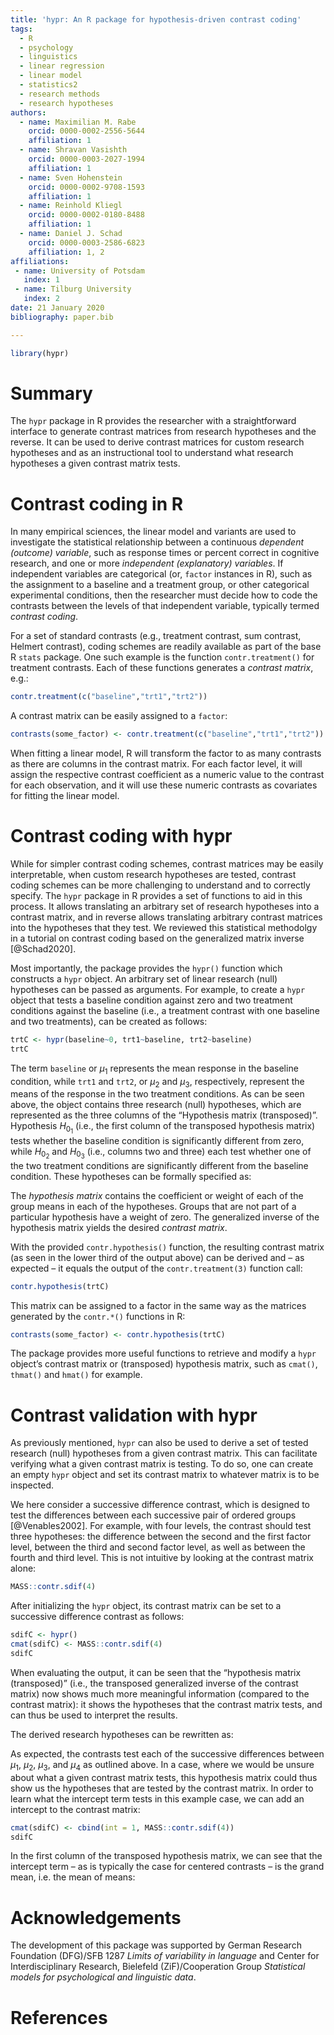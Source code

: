 ```yaml
---
title: 'hypr: An R package for hypothesis-driven contrast coding'
tags:
  - R
  - psychology
  - linguistics
  - linear regression
  - linear model
  - statistics2
  - research methods
  - research hypotheses
authors:
  - name: Maximilian M. Rabe
    orcid: 0000-0002-2556-5644
    affiliation: 1
  - name: Shravan Vasishth
    orcid: 0000-0003-2027-1994
    affiliation: 1
  - name: Sven Hohenstein
    orcid: 0000-0002-9708-1593
    affiliation: 1
  - name: Reinhold Kliegl
    orcid: 0000-0002-0180-8488
    affiliation: 1
  - name: Daniel J. Schad
    orcid: 0000-0003-2586-6823
    affiliation: 1, 2
affiliations:
 - name: University of Potsdam
   index: 1
 - name: Tilburg University
   index: 2
date: 21 January 2020
bibliography: paper.bib

---
```


```r
library(hypr)
```

# Summary

The `hypr` package in R provides the researcher with a straightforward interface to generate contrast matrices from research hypotheses and the reverse. It can be used to derive contrast matrices for custom research hypotheses and as an instructional tool to understand what research hypotheses a given contrast matrix tests.

# Contrast coding in R

In many empirical sciences, the linear model and variants are used to investigate the statistical relationship between a continuous *dependent (outcome) variable*, such as response times or percent correct in cognitive research, and one or more *independent (explanatory) variables*. If independent variables are categorical (or, `factor` instances in R), such as the assignment to a baseline and a treatment group, or other categorical experimental conditions, then the researcher must decide how to code the contrasts between the levels of that independent variable, typically termed *contrast coding*.

For a set of standard contrasts (e.g., treatment contrast, sum contrast, Helmert contrast), coding schemes are readily available as part of the base R `stats` package. One such example is the function `contr.treatment()` for treatment contrasts. Each of these functions generates a *contrast matrix*, e.g.:

```r
contr.treatment(c("baseline","trt1","trt2"))
```

A contrast matrix can be easily assigned to a `factor`:

```r
contrasts(some_factor) <- contr.treatment(c("baseline","trt1","trt2"))
```

When fitting a linear model, R will transform the factor to as many contrasts as there are columns in the contrast matrix. For each factor level, it will assign the respective contrast coefficient as a numeric value to the contrast for each observation, and it will use these numeric contrasts as covariates for fitting the linear model.

# Contrast coding with hypr

While for simpler contrast coding schemes, contrast matrices may be easily interpretable, when custom research hypotheses are tested, contrast coding schemes can be more challenging to understand and to correctly specify. The `hypr` package in R provides a set of functions to aid in this process. It allows translating an arbitrary set of research hypotheses into a contrast matrix, and in reverse allows translating arbitrary contrast matrices into the hypotheses that they test. We reviewed this statistical methodolgy in a tutorial on contrast coding based on the generalized matrix inverse [@Schad2020].

Most importantly, the package provides the `hypr()` function which constructs a `hypr` object. An arbitrary set of linear research (null) hypotheses can be passed as arguments. For example, to create a `hypr` object that tests a baseline condition against zero and two treatment conditions against the baseline (i.e., a treatment contrast with one baseline and two treatments), can be created as follows:

```r
trtC <- hypr(baseline~0, trt1~baseline, trt2~baseline)
trtC
```

The term `baseline` or $\mu_1$ represents the mean response in the baseline condition, while `trt1` and `trt2`, or $\mu_2$ and $\mu_3$, respectively, represent the means of the response in the two treatment conditions. As can be seen above, the object contains three research (null) hypotheses, which are represented as the three columns of the "Hypothesis matrix (transposed)". Hypothesis $H_{0_1}$ (i.e., the first column of the transposed hypothesis matrix) tests whether the baseline condition is significantly different from zero, while $H_{0_2}$ and $H_{0_3}$ (i.e., columns two and three) each test whether one of the two treatment conditions are significantly different from the baseline condition. These hypotheses can be formally specified as:

\begin{align}
H_{0_1}: && \mu_1 & = 0 \\
H_{0_2}: && \mu_2 & = \mu_1 \\
H_{0_3}: && \mu_3 & = \mu_1
\end{align}

The *hypothesis matrix* contains the coefficient or weight of each of the group means in each of the hypotheses. Groups that are not part of a particular hypothesis have a weight of zero. The generalized inverse of the hypothesis matrix yields the desired *contrast matrix*.

With the provided `contr.hypothesis()` function, the resulting contrast matrix (as seen in the lower third of the output above) can be derived and -- as expected -- it equals the output of the `contr.treatment(3)` function call:

```r
contr.hypothesis(trtC)
```

This matrix can be assigned to a factor in the same way as the matrices generated by the `contr.*()` functions in R:

```r
contrasts(some_factor) <- contr.hypothesis(trtC)
```

The package provides more useful functions to retrieve and modify a `hypr` object's contrast matrix or (transposed) hypothesis matrix, such as `cmat()`, `thmat()` and `hmat()` for example.

# Contrast validation with hypr

As previously mentioned, `hypr` can also be used to derive a set of tested research (null) hypotheses from a given contrast matrix. This can facilitate verifying what a given contrast matrix is testing. To do so, one can create an empty `hypr` object and set its contrast matrix to whatever matrix is to be inspected.

We here consider a successive difference contrast, which is designed to test the differences between each successive pair of ordered groups [@Venables2002]. For example, with four levels, the contrast should test three hypotheses: the difference between the second and the first factor level, between the third and second factor level, as well as between the fourth and third level. This is not intuitive by looking at the contrast matrix alone:

```r
MASS::contr.sdif(4)
```

After initializing the `hypr` object, its contrast matrix can be set to a successive difference contrast as follows:

```r
sdifC <- hypr()
cmat(sdifC) <- MASS::contr.sdif(4)
sdifC
```

When evaluating the output, it can be seen that the "hypothesis matrix (transposed)" (i.e., the transposed generalized inverse of the contrast matrix) now shows much more meaningful information (compared to the contrast matrix): it shows the hypotheses that the contrast matrix tests, and can thus be used to interpret the results.

The derived research hypotheses can be rewritten as:

\begin{align}
H_{0_1}:&& \mu_2 & = \mu_1 \\
H_{0_2}:&& \mu_3 & = \mu_2 \\
H_{0_3}:&& \mu_4 & = \mu_3
\end{align}

As expected, the contrasts test each of the successive differences between $\mu_1$, $\mu_2$, $\mu_3$, and $\mu_4$ as outlined above. In a case, where we would be unsure about what a given contrast matrix tests, this hypothesis matrix could thus show us the hypotheses that are tested by the contrast matrix. In order to learn what the intercept term tests in this example case, we can add an intercept to the contrast matrix:

```r
cmat(sdifC) <- cbind(int = 1, MASS::contr.sdif(4))
sdifC
```

In the first column of the transposed hypothesis matrix, we can see that the intercept term -- as is typically the case for centered contrasts -- is the grand mean, i.e. the mean of means:

\begin{align}
H_{0_{Int}}:&& 0 & = \frac{\mu_1+\mu_2+\mu_3+\mu_4}{4}
\end{align}

# Acknowledgements

The development of this package was supported by German Research Foundation (DFG)/SFB 1287 _Limits of variability in language_ and Center for Interdisciplinary Research, Bielefeld (ZiF)/Cooperation Group _Statistical models for psychological and linguistic data_.

# References
